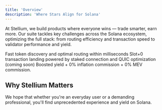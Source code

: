 ```yaml
---
title: 'Overview'
description: 'Where Stars Align for Solana'
---
```



At Stellium, we build products where everyone wins — trade smarter, earn more.
Our suite tackles key challenges across the Solana ecosystem, optimizing the full stack: from routing efficiency and transaction speed to validator performance and yield.

<CardGroup cols={3}>
  <Card title="Super-Efficient Routing" icon="route" href="./dex-routing">
    Fast token discovery and optimal routing within milliseconds
  </Card>
  <Card title="Fast Transaction Landing" icon="bolt" href="./fast-tx-landing">
    Slot+0 transaction landing powered by staked connection and QUIC optimization (coming soon)
  </Card>
  <Card title="Optimized Validator Yield" icon="chart-line-up" href="./native-staking">
    Boosted yield + 0% inflation commission + 0% MEV commission.
  </Card>
</CardGroup>

## Why Stellium Matters

We hope that whether you're an everyday user or a demanding professional, you'll find unprecedented experience and yield on Solana.

